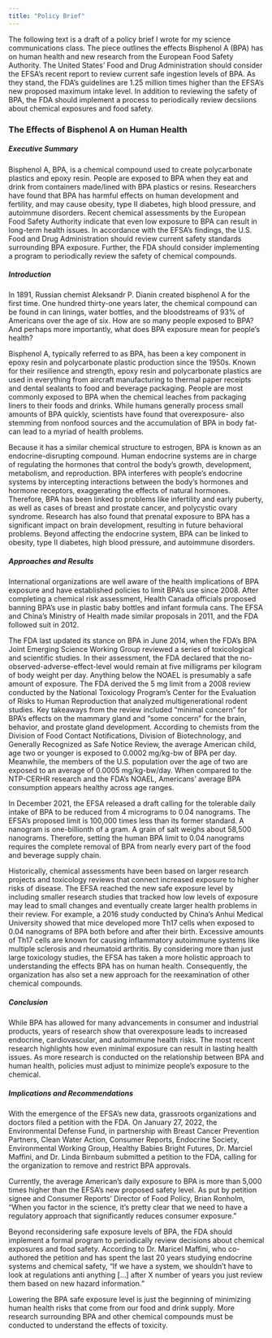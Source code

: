 ```yaml
---
title: "Policy Brief"
---
```


The following text is a draft of a policy brief I wrote for my science communications class. The piece outlines the effects Bisphenol A (BPA) has on human health and new research from the European Food Safety Authority. The United States' Food and Drug Administration should consider the EFSA's recent report to review current safe ingestion levels of BPA. As they stand, the FDA's guidelines are 1.25 million times higher than the EFSA's new proposed maximum intake level. In addition to reviewing the safety of BPA, the FDA should implement a process to periodically review decsiions about chemical exposures and food safety. 

### **The Effects of Bisphenol A on Human Health**

##### **Executive Summary** 

Bisphenol A, BPA, is a chemical compound used to create polycarbonate plastics and epoxy resin. People are exposed to BPA when they eat and drink from containers made/lined with BPA plastics or resins. Researchers have found that BPA has harmful effects on human development and fertility, and may cause obesity, type II diabetes, high blood pressure, and autoimmune disorders. Recent chemical assessments by the European Food Safety Authority indicate that even low exposure to BPA can result in long-term health issues. 
In accordance with the EFSA’s findings, the U.S. Food and Drug Administration should review current safety standards surrounding BPA exposure. Further, the FDA should consider implementing a program to periodically review the safety of chemical compounds.  

##### **Introduction** 

In 1891, Russian chemist Aleksandr P. Dianin created bisphenol A for the first time. One hundred thirty-one years later, the chemical compound can be found in can linings, water bottles, and the bloodstreams of 93% of Americans over the age of six. How are so many people exposed to BPA? And perhaps more importantly, what does BPA exposure mean for people’s health? 

Bisphenol A, typically referred to as BPA, has been a key component in epoxy resin and polycarbonate plastic production since the 1950s. Known for their resilience and strength, epoxy resin and polycarbonate plastics are used in everything from aircraft manufacturing to thermal paper receipts and dental sealants to food and beverage packaging. People are most commonly exposed to BPA when the chemical leaches from packaging liners to their foods and drinks. While humans generally process small amounts of BPA quickly, scientists have found that overexposure- also stemming from nonfood sources and the accumulation of BPA in body fat- can lead to a myriad of health problems. 

Because it has a similar chemical structure to estrogen, BPA is known as an endocrine-disrupting compound. Human endocrine systems are in charge of regulating the hormones that control the body’s growth, development, metabolism, and reproduction. BPA interferes with people’s endocrine systems by intercepting interactions between the body’s hormones and hormone receptors, exaggerating the effects of natural hormones. Therefore, BPA has been linked to problems like infertility and early puberty, as well as cases of breast and prostate cancer, and polycystic ovary syndrome. Research has also found that prenatal exposure to BPA has a significant impact on brain development, resulting in future behavioral problems. Beyond affecting the endocrine system, BPA can be linked to obesity, type II diabetes, high blood pressure, and autoimmune disorders. 

##### **Approaches and Results** 

International organizations are well aware of the health implications of BPA exposure and have established policies to limit BPA’s use since 2008. After completing a chemical risk assessment, Health Canada officials proposed banning BPA’s use in plastic baby bottles and infant formula cans. The EFSA and China’s Ministry of Health made similar proposals in 2011, and the FDA followed suit in 2012. 

The FDA last updated its stance on BPA in June 2014, when the FDA’s BPA Joint Emerging Science Working Group reviewed a series of toxicological and scientific studies. In their assessment, the FDA declared that the no-observed-adverse-effect-level would remain at five milligrams per kilogram of body weight per day. Anything below the NOAEL is presumably a safe amount of exposure. The FDA derived the 5 mg limit from a 2008 review conducted by the National Toxicology Program’s Center for the Evaluation of Risks to Human Reproduction that analyzed multigenerational rodent studies. Key takeaways from the review included “minimal concern” for BPA’s effects on the mammary gland and “some concern” for the brain, behavior, and prostate gland development. 
According to chemists from the Division of Food Contact Notifications, Division of Biotechnology, and Generally Recognized as Safe Notice Review, the average American child, age two or younger is exposed to 0.0002 mg/kg-bw of BPA per day. Meanwhile, the members of the U.S. population over the age of two are exposed to an average of 0.0005 mg/kg-bw/day. When compared to the NTP-CERHR research and the FDA’s NOAEL, Americans’ average BPA consumption appears healthy across age ranges. 

In December 2021, the EFSA released a draft calling for the tolerable daily intake of BPA to be reduced from 4 micrograms to 0.04 nanograms. The EFSA’s proposed limit is 100,000 times less than its former standard. A nanogram is one-billionth of a gram. A grain of salt weighs about 58,500 nanograms. Therefore, setting the human BPA limit to 0.04 nanograms requires the complete removal of BPA from nearly every part of the food and beverage supply chain. 

Historically, chemical assessments have been based on larger research projects and toxicology reviews that connect increased exposure to higher risks of disease. The EFSA reached the new safe exposure level by including smaller research studies that tracked how low levels of exposure may lead to small changes and eventually create larger health problems in their review. For example, a 2016 study conducted by China’s Anhui Medical University showed that mice developed more Th17 cells when exposed to 0.04 nanograms of BPA both before and after their birth. Excessive amounts of Th17 cells are known for causing inflammatory autoimmune systems like multiple sclerosis and rheumatoid arthritis. By considering more than just large toxicology studies, the EFSA has taken a more holistic approach to understanding the effects BPA has on human health. Consequently, the organization has also set a new approach for the reexamination of other chemical compounds. 

##### **Conclusion** 

While BPA has allowed for many advancements in consumer and industrial products, years of research show that overexposure leads to increased endocrine, cardiovascular, and autoimmune health risks. The most recent research highlights how even minimal exposure can result in lasting health issues. As more research is conducted on the relationship between BPA and human health, policies must adjust to minimize people’s exposure to the chemical.

##### **Implications and Recommendations**

With the emergence of the EFSA’s new data, grassroots organizations and doctors filed a petition with the FDA. On January 27, 2022, the Environmental Defense Fund, in partnership with Breast Cancer Prevention Partners, Clean Water Action, Consumer Reports, Endocrine Society, Environmental Working Group, Healthy Babies Bright Futures, Dr. Marciel Maffini, and Dr. Linda Birnbaum submitted a petition to the FDA, calling for the organization to remove and restrict BPA approvals. 

Currently, the average American’s daily exposure to BPA is more than 5,000 times higher than the EFSA’s new proposed safety level. As put by petition signee and Consumer Reports’ Director of Food Policy, Brian Ronholm, “When you factor in the science, it’s pretty clear that we need to have a regulatory approach that significantly reduces consumer exposure.”

Beyond reconsidering safe exposure levels of BPA, the FDA should implement a formal program to periodically review decisions about chemical exposures and food safety. According to Dr. Maricel Maffini, who co-authored the petition and has spent the last 20 years studying endocrine systems and chemical safety, “If we have a system, we shouldn’t have to look at regulations anti anything [...] after X number of years you just review them based on new hazard information.” 

Lowering the BPA safe exposure level is just the beginning of minimizing human health risks that come from our food and drink supply. More research surrounding BPA and other chemical compounds must be conducted to understand the effects of toxicity. 
